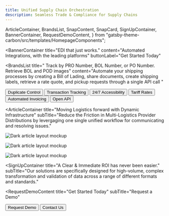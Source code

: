 ```yaml
---
title: Unified Supply Chain Orchestration 
description: Seamless Trade & Compliance for Supply Chains
---
```


  ArticleContainer,
  BrandsList,
  SnapContent,
  SnapCard,
  SignUpContainer,
  BannerContainer,
  RequestDemoContent,
} from "gatsby-theme-carbon/src/templates/HomepageComponents";


<BannerContainer 
  title="EDI that just works."
  content="Automated Integrations, with the leading platforms"
  buttonLabel="Get Started Today"
>

</BannerContainer>

<BrandsList
  title=" Track by PRO Number, BOL Number, or PO Number.  Retrieve BOL and POD images"
  content="Automate your shipping processes by creating a Bill of Lading, share documents, create shipping labels, retrieve a rate quote, and pickup requests through a single API call "
>
  <Row>
    <Column colMd={2} colLg={2}>
      <Button kind="secondary" href="#top">
        Duplicate Control
      </Button>
    </Column>
    <Column colMd={2} colLg={2}>
      <Button kind="secondary" href="#top">
        Transaction Tracking
      </Button>
    </Column>
    <Column colMd={2} colLg={2}>
      <Button kind="secondary" href="#top">
        24/7 Accessibility
      </Button>
    </Column>
    <Column colMd={2} colLg={2}>
      <Button kind="secondary" href="#top">
        Tariff Rates
      </Button>
    </Column>
    <Column colMd={2} colLg={2}>
      <Button kind="secondary" href="#top">
        Automated Invoicing
      </Button>
    </Column>
    <Column colMd={2} colLg={2}>
      <Button kind="secondary" href="#top">
        Open API 
      </Button>
    </Column>
  </Row>
</BrandsList>

<SnapContent title="Automated EDI Compliance
 ">
  <Row>
    <Column colSm={12} colMd={6} colLg={6}>
      <SnapCard
        title="Unworkable"
        buttonLabel="Increasingly complex, multi-enterprise ecosystem"
        content="Broken business processes have significant consequences. We provide consistent workflows to provision, secure, connect, and run a fault-tolerant EDI VAN Network at half the cost per message "
      />
    </Column>
    <Column colSm={12} colMd={6} colLg={6}>
      <SnapCard
        title="Unavoidable"
        buttonLabel="From Regulations to Trade"
        content="We utilize a multi-cloud service networking platform to connect and secure services across any runtime platform and public or private cloud. From custom TMS software to the largest players like MercuryGate or NetCPB"
      />
    </Column>
    <Column colSm={12} colMd={6} colLg={6}>
      <SnapCard
        title="Urgent"
        buttonLabel="Reduce Complexity & Costs"
        content="Our advanced machine learning module is designed to help you avert potential problems that could otherwise result in fines or penalties. The system will let you know before you transmit an entry if the Importer Security Filing (ISF) has been filed or if their are any other potential issues."
      />
    </Column>
    <Column colSm={12} colMd={6} colLg={6}>
      <SnapCard
        title="Automated Notifications"
        buttonLabel="Workflow BPM Engine"
        content="Status of the shipments you are clearing for them, Statements (for Type 3 filings), Invoices, delivery orders, and Forms 7501 and 3461, Drawback reports that provide detail about their entries."
      />
    </Column>
  </Row>
</SnapContent>

<ArticleContainer
  title="Moving Logistics forward with Dynamic Infrastructure"
  subTitle="Reduce the Friction in Multi-Logistics Provider Distributions by levergaging one single unified workflow for communicating and resolving issues."
>
<Row>
<Column colMd={4} colLg={4}>
    <ArticleCard
      subTitle="Traditional"
      title="EDI Service"
      color="dark"
      >

![Dark article layout mockup](./components/images/green-board.png)

  </ArticleCard>
</Column>
<Column colMd={4} colLg={4}>
    <ArticleCard
      subTitle="Automation"
      title="Automation"
      color="dark"
      >

![Dark article layout mockup](./components/images/teal-board.png)

  </ArticleCard>
</Column>
<Column colMd={4} colLg={4}>
    <ArticleCard
      subTitle="A.I Compliance"
      title="Automated Compliance"
      color="dark"
      >

![Dark article layout mockup](./components/images/blue.png)

  </ArticleCard>
</Column>
</Row>
</ArticleContainer>

<SignUpContainer
  title="A Clear & Immediate ROI has never been easier."
  subTitle="Our solutions are specifically designed for high-volume, complex transformation and validation of data across a range of different formats and standards."
></SignUpContainer>

<RequestDemoContent
  title="Get Started Today"
  subTitle="Request a Demo"
>
  <Button href="#top" kind="secondary">
    Request Demo
  </Button>
  <Button href="#top" kind="tertiary">
    Contact Us
  </Button>
</RequestDemoContent>
